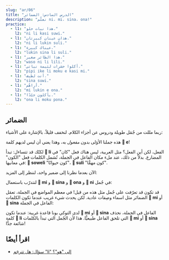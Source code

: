 ```yaml
---
slug: "ar/06"
title: "الدرس السادس: الضمائر"
description: "تعلّم ni، mi، sina، ona!"
practice:
  - l1: "هذا نبات حلو."
    l2: "ni li kasi suwi."
  - l1: "هذان عينان كبيرتان."
    l2: "ni li lukin suli."
  - l1: "عيناك كبيرة."
    l2: "lukin sina li suli."
  - l1: "هذا الطائر صغير."
    l2: "waso ni li lili."
  - l1: "أكلوا حشرات لئيمة نباتي."
    l2: "pipi ike li moku e kasi mi."
  - l1: "أنت لطيف."
    l2: "sina suwi."
  - l1: "أراهُم."
    l2: "mi lukin e ona."
  - l1: "يأكلون جيّدًا."
    l2: "ona li moku pona."
---
```



## الضمائر

ربما مللت من جُمَل طويلة ودروس عن أجزاء الكلام. لنخفف قليلاً، بالإشارة على الأشياء:

<List>
  <Word sl="ni" m="هذا، هذه، هذان، هاتان، هؤلاء" />
  <Sentence sl="ni li soweli." m="هذا حيوان." />
  <Sentence sl="ni li kasi." m="هذا نبات." />
  <Sentence sl="ni li moku suwi." m="هذا طعام حلو." />
  <Sentence sl="ni li suli." m="هذا مهم." />
  <Sentence sl="ni li pona wawa." m="هذا رائع للغاية." />
</List>

هذه جملنا الأؤلى _بدون مفعول به_، وهذا يعني أن ليس لديهم كلمة **󱤉 e**!

لكنّك قد تتساءل: تبدأ **󱤧 li** الفعل، لكن أين الفعل؟ مثل العربية، ليس هناك فعل "كان" في المضارع. بدلاً من ذلك، عند ملء مكان الفاعل في الجملة، تُشمل الكلمات فعل "الكون" في معانيها: **󱥢 soweli** "كون حيوانًا"، **󱥣 suli** "كون مهمًّا".

الآن بعدما نظرنا إلى ضمير واحد، لننظر إلى المزيد:

<List>
  <Word sl="mi" m="أنا، نحن؛ إلي، لنا" />
  <Word sl="sina" m="أنت، أنتم؛ لك، لكم" />
  <Word sl="ona" m="هو، هي، هم؛ له، لها، لهم" />
</List>

لنتدرّب باستعمال **󱤴 mi** و **󱥞 sina** و **󱥆 ona** و **󱥁 ni** في جُمل:

<List>
  <Sentence sl="kasi ni li suli." m="هذا النبات كبيرًا." />
  <Sentence sl="sona sina li wawa." m="علْمك رائعًا." />
  <Sentence sl="pipi ni li pipi mi." m="هذه الحشرة حشرتي." />
  <Sentence sl="waso sina li lukin e mi." m="طائرك يراني." />
  <Sentence sl="waso li moku e pipi ni." m="يأكل الطائر هذه الحشرة." />
  <Sentence sl="soweli mi li moku e kasi ona." m="يأكل حيواني نباته." />
</List>

قد تكون قد تعرّفت على جُمل مثل هذه من قبل! في معظم المواضع في الجملة، تعمَل الضمائر مثل اسماء وصِفات عادية. لكن يحدث شيء غريب عندما تكون الكلمات **󱤴 mi** أو **󱥞 sina** الفاعل في الجملة:

<List>
  <Sentence sl="mi wawa." m="أنا قويًا." />
  <Sentence sl="sina lukin e moku." m="ترى طعام." />
  <Sentence sl="mi sona e kasi suli." m="أعرف النبات الكبير." />
  <Sentence sl="sina sona e suli kasi." m="تعرف حجم النبات." />
</List>

لدى التوكي بونا قاعدة غريبة: عندما تكون **󱤴 mi** أو **󱥞 sina** الفاعل في الجملة، نحذف كلمة **󱤧 li** التي تلحق الفاعل طبيعيًّا. هذا لأن الجُمل التي تبدأ بالكلمات **󱤴 mi** أو **󱥞 sina** شائعة جدًّا!

<Practice exercises={frontmatter.practice} />

## اقرأ أيضًا
* [سؤال: هل تترجَم "li" إلى "هو"؟](/ar/li-and-is/)
